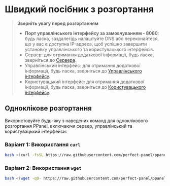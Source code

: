# Швидкий посібник з розгортання

> **Зверніть увагу перед розгортанням**
>
> - **Порт управлінського інтерфейсу за замовчуванням - 8080**: будь ласка, заздалегідь налаштуйте DNS або переконайтеся, що у вас є доступна IP-адреса, щоб успішно завершити установку управлінського та користувацького інтерфейсів.
> - Сервер: для отримання додаткової інформації, будь ласка, зверніться до [Сервера](/uk-UA/docs/server/config).
> - Управлінський інтерфейс: для отримання додаткової інформації, будь ласка, зверніться до [Управлінського інтерфейсу](/uk-UA/docs/admin/config).
> - Користувацький інтерфейс: для отримання додаткової інформації, будь ласка, зверніться до [Користувацького інтерфейсу](/uk-UA/docs/user/config).

## Одноклікове розгортання

Використовуйте будь-яку з наведених команд для одноклікового розгортання PPanel, включаючи сервер, управлінський та користувацький інтерфейси:

### Варіант 1: Використання `curl`

```bash
bash <(curl -fsSL https://raw.githubusercontent.com/perfect-panel/ppanel-script/refs/heads/main/install.sh)
```

### Варіант 2: Використання `wget`

```bash
bash <(wget -qO- https://raw.githubusercontent.com/perfect-panel/ppanel-script/refs/heads/main/install.sh)
```



<Giscus />
